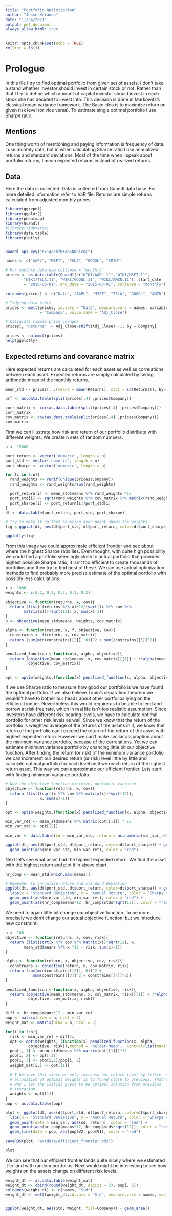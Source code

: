 ```yaml
---
title: "Portfolio Optimization"
author: "Jesse Keränen"
date: "11/24/2021"
output: pdf_document
always_allow_html: true
---
```


```r
knitr::opts_chunk$set(echo = TRUE)
rm(list = ls())
```

# Prologue
In this file i try to find optimal portfolio from given set of assets. I don't take a stand whether investor should invest in certain stock or not. Rather than that I try to define which amount of capital investor should invest in each stock she has decided to invest into. This decision is done in Markowitz's classical mean variance framework. The Basic idea is to maximize return on given risk level (or vice versa). To estimate single optimal portfolio I use Sharpe ratio.

## Mentions
One thing worth of mentioning and paying information is frequency of data. I use monthly data, but in when calculating Sharpe ratio I use annualized returns and standard deviations. Most of the time when I speak about portfolio returns, I mean expected returns instead of realized returns.

## Data

Here the data is collected. Data is collected from Guandl data base. For more detailed information refer to VaR file. Returns are simple returns calculated from adjusted monthly prices.
```r
library(ggrepel)
library(ggplot2)
library(pheatmap)
library(Quandl)
#library(tidyverse)
library(data.table)
library(plotly)


Quandl.api_key("bx1qdehfWXg6SNKnicQC")

names <- c("AAPL", "MSFT", "TSLA", "GOOGL", "AMZN")

# For monthly data use collapse = "monthly"
prices <- as.data.table(Quandl(c("WIKI/AAPL.11","WIKI/MSFT.11",
        "WIKI/TSLA.11", "WIKI/GOOGL.11", "WIKI/AMZN.11"), start_date
        = "2010-06-01", end_date = "2015-03-01", collapse = "monthly"))

colnames(prices) <- c("Date", "AAPL", "MSFT", "TSLA", "GOOGL", "AMZN")

# Tidying data table
prices <- melt(prices, id.vars = "Date", measure.vars = names, variable.name
               = "Company", value.name = "Adj_Close")

# Calculate simple price changes
prices[, "Returns" := Adj_Close/shift(Adj_Close) -1, by = Company]

prices <- na.omit(prices)
help(ggplotly)
```

## Expected returns and covarance matrix

Here expected returns are calculated for each asset as well as correlations between each asset. Expected returns are simply calculated by taking arithmetic mean of the monthly returns. 
```r
mean_std <- prices[, .(means = mean(Returns), stds = sd(Returns)), by= Company]

prf <- as.data.table(split(prices[,4] ,prices$Company)) 

corr_matrix <- cor(as.data.table(split(prices[,4] ,prices$Company)))
corr_matrix
cov_matrix <- cov(as.data.table(split(prices[,4] ,prices$Company)))
cov_matrix
```

First we can illustrate how risk and return of our portfolio distribute with different weights. We create n sets of random numbers.
```r
n <- 15000

port_return <- vector('numeric', length = n)
port_std <- vector('numeric', length = n)
port_sharpe <- vector('numeric', length = n)

for (i in 1:n){
  rand_weights <- runif(unique(prices$Company))
  rand_weights <- rand_weights/sum(rand_weights)

  port_return[i] <- mean_std$means %*% rand_weights *12
  port_std[i] <- sqrt(rand_weights %*% cov_matrix %*% matrix(rand_weights)) *sqrt(12)
  port_sharpe[i] <- port_return[i]/port_std[i]
}
dt <- data.table(port_return, port_std, port_sharpe)

# Try to make it so that hovering over point shows the weights.
fig <-ggplot(dt, aes(dt$port_std, dt$port_return, color=dt$port_sharpe)) + geom_point() + labs(x = "Standard Deviation", y = "Annual Return", color = "Sharpe Ratio")

ggplotly(fig)
```
From this image we could approximate efficient frontier and see about where the highest Sharpe ratio lies. Even thought, with quite high possibility we could find a portfolio seemingly close to actual portfolio that provides highest possible Sharpe ratio, it isn't too efficient to create thousands of portfolios and then try to find best of these. We can use actual optimization methods to find probably more precise estimate of the optimal portfolio with possibly less calculations.
  
```r
r <- 1000
weights <- c(0.2, 0.2, 0.2, 0.2, 0.2)

objective <- function(returns, x, cov){
  return (list(-(returns %*% x)*12/(sqrt((x %*% cov %*%
        matrix(x)))*sqrt(12)),x, sum(x)-1))
}
p <- objective(mean_std$means, weights, cov_matrix)

alpha <- function(return, x, f, objective, cov){
  constrains <- f(return, x, cov_matrix)
  return (sum(min(constrains[[2]], 0))^2 + sum(constrains[[3]]^2))
}

penalized_function <-function(x, alpha, objective){
  return (objective(mean_std$means, x, cov_matrix)[[1]] + r*alpha(mean_std$means, x,
          objective, cov_matrix))
}

opt <- optim(weights,(function(x) penalized_function(x, alpha, objective)))
```

If we use Sharpe ratio to measure how good our portfolio is we have found the optimal portfolio. If we also believe Tobin's separation theorem we wouldn't have to bother our heads about other portfolios lying on the efficient frontier. Nevertheless this would require us to be able to lend and borrow at risk free rate, which in real life isn't too realistic assumption. Since investors have different risk bearing levels, we have to calculate optimal portfolio for other risk levels as well. Since we know that the return of the portfolio is weighted average of the returns of the assets in it, we know that return of the portfolio can't exceed the return of the return of the asset with highest expected return. However we can't make similar assumption about the minimum variance portfolio, because of the correlations. Yet we can estimate minimum variance portfolio by chancing little bit our objective function. After finding the return (or risk) of the minimum variance portfolio we can increment our desired return (or risk) level little by little and calculate optimal portfolio for each level until we reach return of the highest return asset. This way we can approximate our efficient frontier. Lets start with finding minimum variance portfolio.

```r
# Now the objective function minimizes portfolio variance. 
objective <- function(returns, x, cov){
  return (list((sqrt(x %*% cov %*% matrix(x))*sqrt(12)),
               x, sum(x)-1))
}

opt <- optim(weights,(function(x) penalized_function(x, alpha, objective)))

min_var_ret <- mean_std$means %*% matrix(opt[[1]]) * 12
min_var_std <- opt[[2]]

min_var <- data.table(sd = min_var_std, return = as.numeric(min_var_ret))

ggplot(dt, aes(dt$port_std, dt$port_return, color=dt$port_sharpe)) + geom_point() + labs(x = "Standard Deviation", y = "Annual Return", color = "Sharpe Ratio") +
  geom_point(aes(min_var_std, min_var_ret), color = "red")
```
Next let's see what asset had the highest expected return. We find the asset with the highest return and plot it in above chart.
```r
hr_comp <- mean_std[which.max(means)]

# Remember to annualize return and standard deviation
ggplot(dt, aes(dt$port_std, dt$port_return, color=dt$port_sharpe)) + geom_point() +
  labs(x = "Standard Deviation", y = "Annual Return", color = "Sharpe Ratio") +
  geom_point(aes(min_var_std, min_var_ret), color = "red") + 
  geom_point(aes(hr_comp$means*12, hr_comp$stds*sqrt(12)), color = "red")
```
We need to again little bit change our objective function. To be more precisely we don't change our actual objective function, but we introduce new constraint.
```r
n <- 100
objective <- function(returns, x, cov, risk){
  return (list(sqrt(x %*% cov %*% matrix(x))*sqrt(12), x, 
        mean_std$means %*% x *12 - risk, sum(x)-1))
}

alpha <- function(return, x, objective, cov, risk){
  constrains <- objective(return, x, cov_matrix, risk)
  return (sum(min(constrains[[2]], 0))^2 +
            sum(constrains[[3]]^2 + constrains[[4]]^2))
}

penalized_function <-function(x, alpha, objective, risk){
  return (objective(mean_std$means, x, cov_matrix, risk)[[1]] + r*alpha(mean_std$means, x,
          objective, cov_matrix, risk))
}

diff <- hr_comp$means*12 - min_var_ret
pop <- matrix(nrow = n, ncol = 3)
weight_mat <- matrix(nrow = n, ncol = 5)

for(i in 1:n){
  risk <- min_var_ret + diff/i
  opt <- optim(weights, (function(x) penalized_function(x, alpha,
          objective, risk)),method = "Nelder-Mead",  control=list(maxit=1000))
  pop[i, 1] <- mean_std$means %*% matrix(opt[[1]])*12
  pop[i, 2] <- opt[[2]]
  pop[i, 3] <- pop[i,1]/pop[i, 2]
  weight_mat[i,] <- opt[[1]]
  
  # I believe that since we only increase our return level by little, next
  # allocation of optimal weights is to found close to previous. That's 
  # why I set the initial guess to be optimal solution from previous
  # iteration 
  weights <- opt[[1]]
}
pop <- as.data.table(pop)

plot <- ggplot(dt, aes(dt$port_std, dt$port_return, color=dt$port_sharpe)) + geom_point() +
  labs(x = "Standard Deviation", y = "Annual Return", color = "Sharpe Ratio") +
  geom_point(data = min_var, aes(sd, return), color = "red") + 
  geom_point(aes(hr_comp$means*12, hr_comp$stds*sqrt(12)), color = "red") + 
  geom_line(data = pop, aes(pop$V2, pop$V1), color = "red")

saveRDS(plot, "extdata/efficient_frontier.rds")

plot
```
We can see that our efficient frontier lands quite nicely where we estimated it to land with random portfolios. Next would might be interesting to see how weights on the assets change on different risk levels.
```r
weight_dt <- as.data.table(weight_mat)
weight_dt <- cbind(round(weight_dt, digits = 3), pop[, 2])
colnames(weight_dt) <- c(names, "Std")
weight_dt <- melt(weight_dt,id.vars = "Std", measure.vars = names, variable.name = "Company", value.name = "Weight")


ggplot(weight_dt, aes(Std, Weight, fill=Company)) + geom_area()
```

